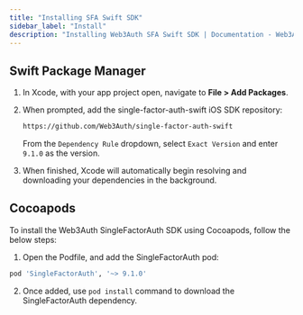 ```yaml
---
title: "Installing SFA Swift SDK"
sidebar_label: "Install"
description: "Installing Web3Auth SFA Swift SDK | Documentation - Web3Auth"
---
```


## Swift Package Manager

1. In Xcode, with your app project open, navigate to **File > Add Packages**.

1. When prompted, add the single-factor-auth-swift iOS SDK repository:

   ```sh
   https://github.com/Web3Auth/single-factor-auth-swift
   ```

   From the `Dependency Rule` dropdown, select `Exact Version` and enter `9.1.0` as the version.

1. When finished, Xcode will automatically begin resolving and downloading your dependencies in the
   background.

## Cocoapods

To install the Web3Auth SingleFactorAuth SDK using Cocoapods, follow the below steps:

1. Open the Podfile, and add the SingleFactorAuth pod:

```sh
pod 'SingleFactorAuth', '~> 9.1.0'
```

2. Once added, use `pod install` command to download the SingleFactorAuth dependency.
